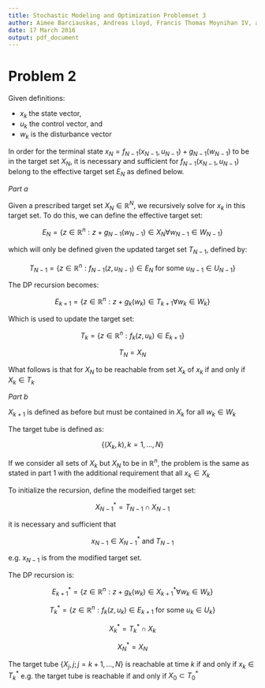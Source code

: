 ```yaml
---
title: Stochastic Modeling and Optimization Problemset 3
author: Aimee Barciauskas, Andreas Lloyd, Francis Thomas Moynihan IV, and Seda Yilmaz
date: 17 March 2016
output: pdf_document
---
```


# Problem 2

Given definitions:

* $x_{k}$ the state vector,
* $u_{k}$ the control vector, and
* $w_{k}$ is the disturbance vector

In order for the terminal state $x_{N} = f_{N-1}(x_{N-1}, u_{N-1}) + g_{N-1}(w_{N-1})$ to be in the target set $X_{N}$, it is necessary and sufficient for $f_{N-1}(x_{N-1}, u_{N-1})$ belong to the effective target set $E_{N}$ as defined below.

*Part a*

Given a prescribed target set $X_{N} \in \mathbb{R}^{N}$, we recursively solve for $x_{k}$ in this target set. To do this, we can define the effective target set:

$$E_{N} = \bigg\{z \in \mathbb{R}^{n} : z + g_{N-1}(w_{N-1}) \in X_{N} \forall w_{N-1} \in W_{N-1} \bigg\}$$

which will only be defined given the updated target set $T_{N-1}$, defined by:

$$T_{N-1} = \bigg\{ z \in \mathbb{R}^{n} : f_{N-1}(z, u_{N-1}) \in E_{N} \text{ for some } u_{N-1} \in U_{N-1} \bigg\}$$

The DP recursion becomes:

$$E_{k+1} = \bigg\{z \in \mathbb{R}^{n} : z + g_{k}(w_{k}) \in T_{k+1} \forall w_{k} \in W_{k} \bigg\}$$

Which is used to update the target set:

$$T_{k} = \bigg\{ z \in \mathbb{R}^{n} : f_{k}(z, u_{k}) \in E_{k+1}\bigg\}$$

$$T_{N} = X_{N}$$

What follows is that for $X_{N}$ to be reachable from set $X_{k}$ of $x_{k}$ if and only if $X_{k} \in T_{k}$

*Part b*

$X_{k+1}$ is defined as before but must be contained in $X_{k}$ for all $w_{k} \in W_{k}$

The target tube is defined as:

$$\bigg\{ \big( X_{k}, k \big), k = 1, ..., N \bigg\}$$

If we consider all sets of $X_{k}$ but $X_{N}$ to be in $\mathbb{R}^{n}$, the problem is the same as stated in part 1 with the additional requirement that all $x_{k} \in X_{k}$

To initialize the recursion, define the modeified target set:

$$X_{N-1}^{*} = T_{N-1} \cap X_{N-1}$$

it is necessary and sufficient that

$$x_{N-1} \in X_{N-1}^{*} \text{ and } T_{N-1}$$

e.g. $x_{N-1}$ is from the modified target set.

The DP recursion is:

$$E_{k+1}^{*} = \bigg\{z \in \mathbb{R}^{n} : z + g_{k}(w_{k}) \in X_{k+1}^{*} \forall w_{k} \in W_{k} \bigg\}$$

$$T_{k}^{*} = \bigg\{ z \in \mathbb{R}^{n} : f_{k}(z, u_{k}) \in E_{k+1} \text{ for some } u_{k} \in U_{k} \bigg\}$$

$$X_{k}^{*} = T_{k}^{*} \cap X_{k}$$

$$X_{N}^{*} = X_{N}$$

The target tube $\bigg\{X_{j}, j ; j = k + 1, ..., N \bigg\}$ is reachable at time $k$ if and only if $x_{k} \in T_{k}^{*}$ e.g. the target tube is reachable if and only if $X_{0} \subset T_{0}^{*}$


